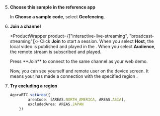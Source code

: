 
<PlatformWrapper platform="react-js">

<TestHeader />

5. **Choose this sample in the reference app**

    In **Choose a sample code**, select **Geofencing**.

1. **Join a channel**

    <ProductWrapper product={["interactive-live-streaming", "broadcast-streaming"]}>
    Click **Join** to start a session. When you select **Host**, the local video is published and played in the <Vpl k="CLIENT" />. When you select **Audience**, the remote stream is subscribed and played.
    </ProductWrapper>

    <ProductWrapper notAllowed="interactive-live-streaming">
    Press **Join** to connect to the same channel as your web demo.
    </ProductWrapper>

    Now, you can see yourself and remote user on the device screen. It means your <Vpl k="CLIENT" /> has made a connection with the specified region <Vg k="AGORA_BACKEND" />.

1. **Try excluding a <Vg k="AGORA_BACKEND"/> region**

    ```typescript
    AgoraRTC.setArea({
            areaCode: [AREAS.NORTH_AMERICA, AREAS.ASIA],
            excludedArea: AREAS.JAPAN
        })
    ```
</PlatformWrapper>